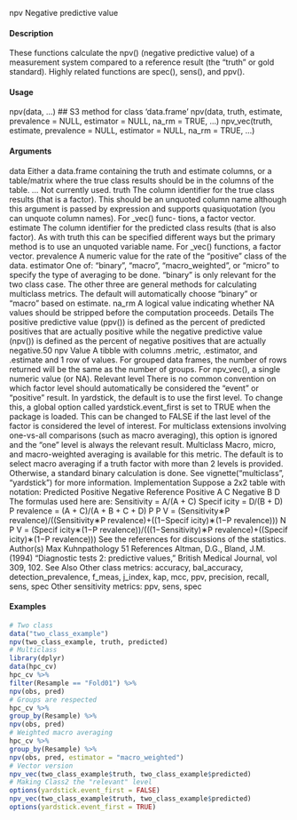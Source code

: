 npv
Negative predictive value

#### Description

These functions calculate the npv() (negative predictive value) of a measurement system compared
to a reference result (the "truth" or gold standard). Highly related functions are spec(), sens(),
and ppv().

#### Usage

npv(data, ...)
## S3 method for class 'data.frame'
npv(data, truth, estimate, prevalence = NULL,
estimator = NULL, na_rm = TRUE, ...)
npv_vec(truth, estimate, prevalence = NULL, estimator = NULL,
na_rm = TRUE, ...)

#### Arguments

data Either a data.frame containing the truth and estimate columns, or a table/matrix
where the true class results should be in the columns of the table.
... Not currently used.
truth The column identifier for the true class results (that is a factor). This should be
an unquoted column name although this argument is passed by expression and
supports quasiquotation (you can unquote column names). For _vec() func-
tions, a factor vector.
estimate The column identifier for the predicted class results (that is also factor). As
with truth this can be specified different ways but the primary method is to use
an unquoted variable name. For _vec() functions, a factor vector.
prevalence A numeric value for the rate of the "positive" class of the data.
estimator One of: "binary", "macro", "macro_weighted", or "micro" to specify the
type of averaging to be done. "binary" is only relevant for the two class case.
The other three are general methods for calculating multiclass metrics. The
default will automatically choose "binary" or "macro" based on estimate.
na_rm A logical value indicating whether NA values should be stripped before the
computation proceeds.
Details
The positive predictive value (ppv()) is defined as the percent of predicted positives that are actually
positive while the negative predictive value (npv()) is defined as the percent of negative positives
that are actually negative.50
npv
Value
A tibble with columns .metric, .estimator, and .estimate and 1 row of values.
For grouped data frames, the number of rows returned will be the same as the number of groups.
For npv_vec(), a single numeric value (or NA).
Relevant level
There is no common convention on which factor level should automatically be considered the
"event" or "positive" result. In yardstick, the default is to use the first level. To change this, a
global option called yardstick.event_first is set to TRUE when the package is loaded. This can
be changed to FALSE if the last level of the factor is considered the level of interest. For multiclass
extensions involving one-vs-all comparisons (such as macro averaging), this option is ignored and
the "one" level is always the relevant result.
Multiclass
Macro, micro, and macro-weighted averaging is available for this metric. The default is to select
macro averaging if a truth factor with more than 2 levels is provided. Otherwise, a standard binary
calculation is done. See vignette("multiclass", "yardstick") for more information.
Implementation
Suppose a 2x2 table with notation:
Predicted
Positive
Negative
Reference
Positive
A
C
Negative
B
D
The formulas used here are:
Sensitivity = A/(A + C)
Specif icity = D/(B + D)
P revalence = (A + C)/(A + B + C + D)
P P V = (Sensitivity∗P revalence)/((Sensitivity∗P revalence)+((1−Specif icity)∗(1−P revalence)))
N P V = (Specif icity∗(1−P revalence))/(((1−Sensitivity)∗P revalence)+((Specif icity)∗(1−P revalence)))
See the references for discussions of the statistics.
Author(s)
Max Kuhnpathology
51
References
Altman, D.G., Bland, J.M. (1994) “Diagnostic tests 2: predictive values,” British Medical Journal,
vol 309, 102.
See Also
Other class metrics: accuracy, bal_accuracy, detection_prevalence, f_meas, j_index, kap,
mcc, ppv, precision, recall, sens, spec
Other sensitivity metrics: ppv, sens, spec

#### Examples
```r
# Two class
data("two_class_example")
npv(two_class_example, truth, predicted)
# Multiclass
library(dplyr)
data(hpc_cv)
hpc_cv %>%
filter(Resample == "Fold01") %>%
npv(obs, pred)
# Groups are respected
hpc_cv %>%
group_by(Resample) %>%
npv(obs, pred)
# Weighted macro averaging
hpc_cv %>%
group_by(Resample) %>%
npv(obs, pred, estimator = "macro_weighted")
# Vector version
npv_vec(two_class_example$truth, two_class_example$predicted)
# Making Class2 the "relevant" level
options(yardstick.event_first = FALSE)
npv_vec(two_class_example$truth, two_class_example$predicted)
options(yardstick.event_first = TRUE)
```
